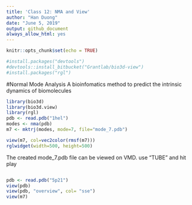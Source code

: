 ```yaml
---
title: 'Class 12: NMA and View'
author: "Han Duong"
date: "June 5, 2019"
output: github_document
always_allow_html: yes
---
```


```r
knitr::opts_chunk$set(echo = TRUE)
```

```r
#install.packages("devtools")
#devtools::install_bitbucket("Grantlab/bio3d-view")
#install.packages("rgl")
```

#Normal Mode Analysis
A bioinfomatics method to predict the intrinsic dynamics of biomolecules

```r
library(bio3d)
library(bio3d.view)
library(rgl)
pdb <- read.pdb("1hel")
modes <- nma(pdb)
m7 <- mktrj(modes, mode=7, file="mode_7.pdb")

view(m7, col=vec2color(rmsf(m7)))
rglwidget(width=500, height=500)
```

The created mode_7.pdb file can be viewed on VMD. use "TUBE" and hit play

```r

```


```r
pdb <- read.pdb("5p21")
view(pdb)
view(pdb, "overview", col= "sse")
view(m7)
```



